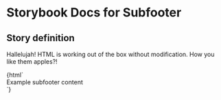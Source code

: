 

# Storybook Docs for Subfooter

<Meta title="govtnz-import/Subfooter" />

## Story definition

Hallelujah! HTML is working out of the box without modification.
How you like them apples?!

<Preview>
  <Story name="Subfooter" height="100px">
    {html` <div class="g-subfooter">Example subfooter content</div> `}
  </Story>
</Preview>
